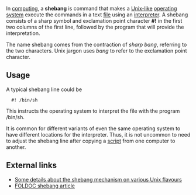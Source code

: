 In [[computing]], a '''shebang''' is command that makes a [[Unix-like]] [[operating system]] execute the commands in a text [[file]] using an [[interpreter (computer software)|interpreter]]. A shebang consists of a sharp symbol and exclamation point character '''#!''' in the first two columns of the first line, followed by the program that will provide the interpretation. 

The name shebang comes from the contraction of ''sharp bang'', referring to the two characters.  Unix jargon uses ''bang'' to refer to the exclamation point character.

==Usage==

A typical shebang line could be

   #! /bin/sh

This instructs the operating system to interpret the file with the program /bin/sh.

It is common for different variants of even the same operating system to have different locations for the interpreter.  Thus, it is not uncommon to need to adjust the shebang line after copying a [[script]] from one computer to another.

==External links==

*[http://homepages.cwi.nl/~aeb/std/shebang/ Some details about the shebang mechanism on various Unix flavours]
*[http://wombat.doc.ic.ac.uk/foldoc/foldoc.cgi?shebang FOLDOC shebang article]
